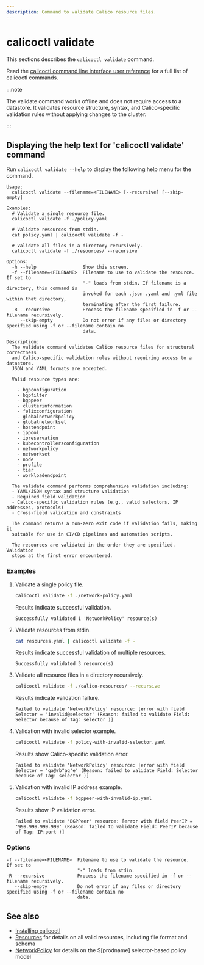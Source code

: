 ```yaml
---
description: Command to validate Calico resource files.
---
```


# calicoctl validate

This sections describes the `calicoctl validate` command.

Read the [calicoctl command line interface user reference](overview.mdx) for a full list of calicoctl commands.

:::note

The validate command works offline and does not require access to a datastore.
It validates resource structure, syntax, and Calico-specific validation rules without applying changes to the cluster.

:::

## Displaying the help text for 'calicoctl validate' command

Run `calicoctl validate --help` to display the following help menu for the command.

```
Usage:
  calicoctl validate --filename=<FILENAME> [--recursive] [--skip-empty]

Examples:
  # Validate a single resource file.
  calicoctl validate -f ./policy.yaml

  # Validate resources from stdin.
  cat policy.yaml | calicoctl validate -f -

  # Validate all files in a directory recursively.
  calicoctl validate -f ./resources/ --recursive

Options:
  -h --help                 Show this screen.
  -f --filename=<FILENAME>  Filename to use to validate the resource.  If set to
                            "-" loads from stdin. If filename is a directory, this command is
                            invoked for each .json .yaml and .yml file within that directory,
                            terminating after the first failure.
  -R --recursive            Process the filename specified in -f or --filename recursively.
     --skip-empty           Do not error if any files or directory specified using -f or --filename contain no
                            data.

Description:
  The validate command validates Calico resource files for structural correctness
  and Calico-specific validation rules without requiring access to a datastore.
  JSON and YAML formats are accepted.

  Valid resource types are:

    - bgpconfiguration
    - bgpfilter
    - bgppeer
    - clusterinformation
    - felixconfiguration
    - globalnetworkpolicy
    - globalnetworkset
    - hostendpoint
    - ippool
    - ipreservation
    - kubecontrollersconfiguration
    - networkpolicy
    - networkset
    - node
    - profile
    - tier
    - workloadendpoint

  The validate command performs comprehensive validation including:
  - YAML/JSON syntax and structure validation
  - Required field validation
  - Calico-specific validation rules (e.g., valid selectors, IP addresses, protocols)
  - Cross-field validation and constraints

  The command returns a non-zero exit code if validation fails, making it
  suitable for use in CI/CD pipelines and automation scripts.

  The resources are validated in the order they are specified. Validation
  stops at the first error encountered.
```

### Examples

1. Validate a single policy file.

   ```bash
   calicoctl validate -f ./network-policy.yaml
   ```

   Results indicate successful validation.

   ```
   Successfully validated 1 'NetworkPolicy' resource(s)
   ```

2. Validate resources from stdin.

   ```bash
   cat resources.yaml | calicoctl validate -f -
   ```

   Results indicate successful validation of multiple resources.

   ```
   Successfully validated 3 resource(s)
   ```

3. Validate all resource files in a directory recursively.

   ```bash
   calicoctl validate -f ./calico-resources/ --recursive
   ```

   Results indicate validation failure.

   ```
   Failed to validate 'NetworkPolicy' resource: [error with field Selector = 'invalid@selector' (Reason: failed to validate Field: Selector because of Tag: selector )]
   ```

4. Validation with invalid selector example.

   ```bash
   calicoctl validate -f policy-with-invalid-selector.yaml
   ```

   Results show Calico-specific validation error.

   ```
   Failed to validate 'NetworkPolicy' resource: [error with field Selector = 'ga@rb"ag'e' (Reason: failed to validate Field: Selector because of Tag: selector )]
   ```

5. Validation with invalid IP address example.

   ```bash
   calicoctl validate -f bgppeer-with-invalid-ip.yaml
   ```

   Results show IP validation error.

   ```
   Failed to validate 'BGPPeer' resource: [error with field PeerIP = '999.999.999.999' (Reason: failed to validate Field: PeerIP because of Tag: IP:port )]
   ```

### Options

```
-f --filename=<FILENAME>  Filename to use to validate the resource.  If set to
                          "-" loads from stdin.
-R --recursive            Process the filename specified in -f or --filename recursively.
   --skip-empty           Do not error if any files or directory specified using -f or --filename contain no
                          data.
```

## See also

- [Installing calicoctl](../../operations/calicoctl/install.mdx)
- [Resources](../resources/overview.mdx) for details on all valid resources, including file format and schema
- [NetworkPolicy](../resources/networkpolicy.mdx) for details on the $[prodname] selector-based policy model